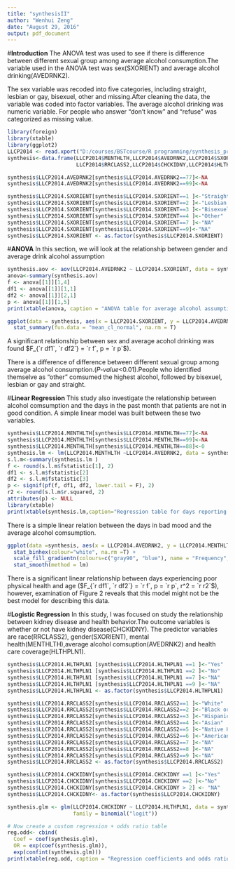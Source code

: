 ---
title: "synthesisII"
author: "Wenhui Zeng"
date: "August 29, 2016"
output: pdf_document
---

#**Introduction**
The ANOVA test was used to see if there is difference between different sexual group among average alcohol consumption.The variable used in the ANOVA test was sex(SXORIENT) and average alcohol drinking(AVEDRNK2). 

The sex variable was recoded into five categories, including straight, lesbian or gay, bisexuel, other and missing.After cleaning the data, the variable was coded into factor variables. The average alcohol drinking was numeric variable. For people who answer "don't know" and "refuse" was categorized as missing value.  

```{r,echo=FALSE}
library(foreign)
library(xtable)
library(ggplot2)
LLCP2014 <- read.xport("D:/courses/BSTcourse/R programming/synthesis_project/LLCP2014XPT/LLCP2014.XPT")
synthesis<-data.frame(LLCP2014$MENTHLTH,LLCP2014$AVEDRNK2,LLCP2014$SXORIENT,
                      LLCP2014$RRCLASS2,LLCP2014$CHCKIDNY,LLCP2014$HLTHPLN1)

synthesis$LLCP2014.AVEDRNK2[synthesis$LLCP2014.AVEDRNK2==77]<-NA
synthesis$LLCP2014.AVEDRNK2[synthesis$LLCP2014.AVEDRNK2==99]<-NA

synthesis$LLCP2014.SXORIENT[synthesis$LLCP2014.SXORIENT==1 ]<-"Straight"
synthesis$LLCP2014.SXORIENT[synthesis$LLCP2014.SXORIENT==2 ]<-"Lesbian or gay"
synthesis$LLCP2014.SXORIENT[synthesis$LLCP2014.SXORIENT==3 ]<-"Bisexuel"
synthesis$LLCP2014.SXORIENT[synthesis$LLCP2014.SXORIENT==4 ]<-"Other"
synthesis$LLCP2014.SXORIENT[synthesis$LLCP2014.SXORIENT==7 ]<-"NA"
synthesis$LLCP2014.SXORIENT[synthesis$LLCP2014.SXORIENT==9]<-"NA"
synthesis$LLCP2014.SXORIENT <- as.factor(synthesis$LLCP2014.SXORIENT)
```


#**ANOVA**
In this section, we will look at the relationship between gender and average drink alcohol assumption
```{r,echo=FALSE,results='asis'}
synthesis.aov <- aov(LLCP2014.AVEDRNK2 ~ LLCP2014.SXORIENT, data = synthesis)
anova<-summary(synthesis.aov)
f <- anova[[1]][1,4]
df1 <- anova[[1]][1,1]
df2 <- anova[[1]][2,1]
p <- anova[[1]][1,5]
print(xtable(anova, caption = "ANOVA table for average alcohol assumption by sex."),comment=F, caption.placement = "top")
```

```{r echo=F, warning=F, message=F, fig.cap= "Average acholoho assumption by sex."}
ggplot(data = synthesis, aes(x = LLCP2014.SXORIENT, y = LLCP2014.AVEDRNK2)) + 
  stat_summary(fun.data = "mean_cl_normal", na.rm = T)
```

A significant relationship between sex and average acohol drinking was found $F_{`r df1`, `r df2`} = `r f`, p = `r p`$). 

There is a difference of difference between different sexual group among average alcohol consumption.(*P-value*<0.01).People who identified themselve as "other" comsumed the highest alcohol, followed by bisexuel, lesbian or gay and straight.

#**Linear Regression**
This study also investigate the relationship between alcohol comsumption and the days in the past month that patients are not in good condition. A simple linear model was built between these two variables.

```{r,echo=FALSE,results='asis'}
synthesis$LLCP2014.MENTHLTH[synthesis$LLCP2014.MENTHLTH==77]<-NA
synthesis$LLCP2014.MENTHLTH[synthesis$LLCP2014.MENTHLTH==99]<-NA
synthesis$LLCP2014.MENTHLTH[synthesis$LLCP2014.MENTHLTH==88]<-0
synthesis.lm <- lm(LLCP2014.MENTHLTH ~LLCP2014.AVEDRNK2, data = synthesis)
s.l.m<-summary(synthesis.lm )
f <- round(s.l.m$fstatistic[1], 2)
df1 <- s.l.m$fstatistic[2]
df2 <- s.l.m$fstatistic[3]
p <- signif(pf(f, df1, df2, lower.tail = F), 2)
r2 <- round(s.l.m$r.squared, 2)
attributes(p) <- NULL 
library(xtable)
print(xtable(synthesis.lm,caption="Regression table for days reporting mental health and average alcohol asumption" ), type = "latex", comment = FALSE,caption.placement = "top")
```

There is a simple linear relation between the days in bad mood and the average alcohol comsumption. 

```{r echo=F, warning=F, message=F, fig.cap="Days reporting poor physical health by age."}
ggplot(data =synthesis, aes(x = LLCP2014.AVEDRNK2, y = LLCP2014.MENTHLTH)) +
  stat_binhex(colour="white", na.rm =T) +
  scale_fill_gradientn(colours=c("gray90", "blue"), name = "Frequency", na.value=NA) +
  stat_smooth(method = lm)
```

There is a significant linear relationship between days experiencing poor physical health and age ($F_{`r df1`, `r df2`} = `r f`, p = `r p`, r^2 = `r r2`$), however, examination of Figure 2 reveals that this model might not be the best model for describing this data. 

#**Logistic Regression**
In this study, I was focused on study the relationship between kidney disease and health behavior.The outcome variables is whether or not have kidney disease(CHCKIDNY). The predictor variables are race(RRCLASS2), gender(SXORIENT), mental health(MENTHLTH),average alcohol comsuption(AVEDRNK2) and health care coverage(HLTHPLN1). 


```{r, echo=F, results='asis',warning=F, message=F}
synthesis$LLCP2014.HLTHPLN1 [synthesis$LLCP2014.HLTHPLN1 ==1 ]<-"Yes"
synthesis$LLCP2014.HLTHPLN1 [synthesis$LLCP2014.HLTHPLN1 ==2 ]<-"No"
synthesis$LLCP2014.HLTHPLN1 [synthesis$LLCP2014.HLTHPLN1 ==7 ]<-"NA"
synthesis$LLCP2014.HLTHPLN1 [synthesis$LLCP2014.HLTHPLN1 ==9 ]<-"NA"
synthesis$LLCP2014.HLTHPLN1 <- as.factor(synthesis$LLCP2014.HLTHPLN1)

synthesis$LLCP2014.RRCLASS2[synthesis$LLCP2014.RRCLASS2==1 ]<-"White"
synthesis$LLCP2014.RRCLASS2[synthesis$LLCP2014.RRCLASS2==2 ]<-"Black or African American"
synthesis$LLCP2014.RRCLASS2[synthesis$LLCP2014.RRCLASS2==3 ]<-"Hispanic or Latino"
synthesis$LLCP2014.RRCLASS2[synthesis$LLCP2014.RRCLASS2==4 ]<-"Asian"
synthesis$LLCP2014.RRCLASS2[synthesis$LLCP2014.RRCLASS2==5 ]<-"Native Hawaiian or Other Pacific Islander"
synthesis$LLCP2014.RRCLASS2[synthesis$LLCP2014.RRCLASS2==6 ]<-"American Indian or Alaska Native"
synthesis$LLCP2014.RRCLASS2[synthesis$LLCP2014.RRCLASS2==7 ]<-"NA"
synthesis$LLCP2014.RRCLASS2[synthesis$LLCP2014.RRCLASS2==8 ]<-"NA"
synthesis$LLCP2014.RRCLASS2[synthesis$LLCP2014.RRCLASS2==9 ]<-"NA"
synthesis$LLCP2014.RRCLASS2 <- as.factor(synthesis$LLCP2014.RRCLASS2)

synthesis$LLCP2014.CHCKIDNY[synthesis$LLCP2014.CHCKIDNY ==1 ]<-"Yes"
synthesis$LLCP2014.CHCKIDNY[synthesis$LLCP2014.CHCKIDNY ==2 ]<-"No"
synthesis$LLCP2014.CHCKIDNY[synthesis$LLCP2014.CHCKIDNY > 2] <- "NA"
synthesis$LLCP2014.CHCKIDNY<- as.factor(synthesis$LLCP2014.CHCKIDNY)

synthesis.glm <- glm(LLCP2014.CHCKIDNY ~ LLCP2014.HLTHPLN1, data = synthesis,
                     family = binomial("logit"))

# Now create a custom regression + odds ratio table
reg.odd<- cbind(
  Coef = coef(synthesis.glm),
  OR = exp(coef(synthesis.glm)),
  exp(confint(synthesis.glm)))
print(xtable(reg.odd, caption = "Regression coefficients and odds ratios for kidney disease as a function of race and mental health ."), comment = F, caption.placement = "top")

```